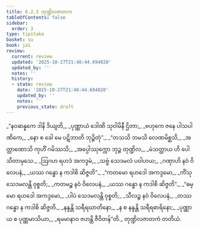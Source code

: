 ```yaml
---
title: 6.2.3 တုဏ္ဍိလဇာတက
tableOfContents: false
sidebar:
  order: 3
type: tipitaka
basket: su
book: ja1
review:
  current: review
  updated: '2025-10-27T21:48:44.694020'
  updated_by: ''
  notes: ''
  history:
  - state: review
    date: '2025-10-27T21:48:44.694020'
    updated_by: ''
    notes: ''
    previous_state: draft
---
```



<ReviewStatus review={frontmatter.review} showDetails={true} />

<HypothesisAnnotation frontmatter={frontmatter} />

<DynamicBreadcrumb />

<Division number="89" book="ja1" e="ch" v="22" p="147">

<Paragraph number="1420" type="verses" book="ja1">
_“နဝဆန္နကေ ဒါနိ ဒိယျတိ,_  
_ပုဏ္ဏာယံ ဒေါဏိ သုဝါမိနီ ဌိတာ;_  
_ဗဟုကေ ဇနေ ပါသပါဏိကေ,_  
_နော စ ခေါ မေ ပဋိဘာတိ ဘုဉ္ဇိတုံ”._  

</Paragraph>

</Division>
<Division number="90" book="ja1" e="ch" v="22" p="148">

<Paragraph number="1421" type="verses" book="ja1">
_“တသသိ ဘမသိ လေဏမိစ္ဆသိ,_  
_အတ္တာဏောသိ ကုဟိံ ဂမိဿသိ;_  
_အပ္ပေါဿုက္ကော ဘုဉ္ဇ တုဏ္ဍိလ,_  
_မံသတ္ထာယ ဟိ ပေါသိတာမှသေ._  

</Paragraph>

</Division>
<Division number="91" book="ja1" e="ch" v="22" p="148">

<Paragraph number="1422" type="verses" book="ja1">
_ဩဂဟ ရဟဒံ အကဒ္ဒမံ,_  
_သဗ္ဗံ သေဒမလံ ပဝါဟယ;_  
_ဂဏှာဟိ နဝံ ဝိလေပနံ,_  
_ယဿ ဂန္ဓော န ကဒါစိ ဆိဇ္ဇတိ”._  

</Paragraph>

</Division>
<Division number="92" book="ja1" e="ch" v="22" p="148">

<Paragraph number="1423" type="verses" book="ja1">
_“ကတမော ရဟဒေါ အကဒ္ဒမော,_  
_ကိံသု သေဒမလန္တိ ဝုစ္စတိ;_  
_ကတမဉ္စ နဝံ ဝိလေပနံ,_  
_ယဿ ဂန္ဓော န ကဒါစိ ဆိဇ္ဇတိ”._  

</Paragraph>

</Division>
<Division number="93" book="ja1" e="ch" v="22" p="148">

<Paragraph number="1424" type="verses" book="ja1">
_“ဓမ္မော ရဟဒေါ အကဒ္ဒမော,_  
_ပါပံ သေဒမလန္တိ ဝုစ္စတိ;_  
_သီလဉ္စ နဝံ ဝိလေပနံ,_  
_တဿ ဂန္ဓော န ကဒါစိ ဆိဇ္ဇတိ._  

</Paragraph>

</Division>
<Division number="94" book="ja1" e="ch" v="22" p="148">

<Paragraph number="1425" type="verses" book="ja1">
_နန္ဒန္တိ သရီရဃာတိနော,_  
_န စ နန္ဒန္တိ သရီရဓာရိနော;_  
_ပုဏ္ဏာယ စ ပုဏ္ဏမာသိယာ,_  
_ရမမာနာဝ ဇဟန္တိ ဇီဝိတန်”တိ._  


</Paragraph>
</Division>

<Paragraph number="1426" type="center" book="ja1">
တုဏ္ဍိလဇာတကံ တတိယံ.
</Paragraph>
